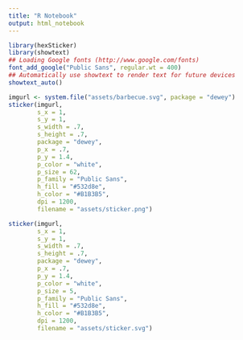 ```yaml
---
title: "R Notebook"
output: html_notebook
---
```


```r
library(hexSticker)
library(showtext)
## Loading Google fonts (http://www.google.com/fonts)
font_add_google("Public Sans", regular.wt = 400)
## Automatically use showtext to render text for future devices
showtext_auto()
```

```r
imgurl <- system.file("assets/barbecue.svg", package = "dewey")
sticker(imgurl, 
        s_x = 1,
        s_y = 1,
        s_width = .7,
        s_height = .7,
        package = "dewey",
        p_x = .7,
        p_y = 1.4,
        p_color = "white",
        p_size = 62,
        p_family = "Public Sans",
        h_fill = "#532d8e",
        h_color = "#B1B3B5",
        dpi = 1200,
        filename = "assets/sticker.png")

sticker(imgurl, 
        s_x = 1,
        s_y = 1,
        s_width = .7,
        s_height = .7,
        package = "dewey",
        p_x = .7,
        p_y = 1.4,
        p_color = "white",
        p_size = 5,
        p_family = "Public Sans",
        h_fill = "#532d8e",
        h_color = "#B1B3B5",
        dpi = 1200,
        filename = "assets/sticker.svg")
```

